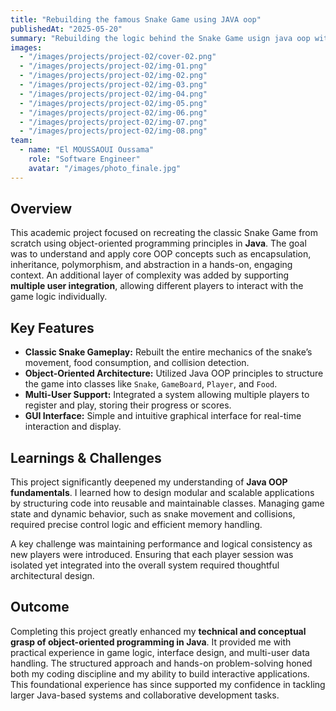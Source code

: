```yaml
---
title: "Rebuilding the famous Snake Game using JAVA oop"
publishedAt: "2025-05-20"
summary: "Rebuilding the logic behind the Snake Game usign java oop with multiple users integration."
images:
  - "/images/projects/project-02/cover-02.png"
  - "/images/projects/project-02/img-01.png"
  - "/images/projects/project-02/img-02.png"
  - "/images/projects/project-02/img-03.png"
  - "/images/projects/project-02/img-04.png"
  - "/images/projects/project-02/img-05.png"
  - "/images/projects/project-02/img-06.png"
  - "/images/projects/project-02/img-07.png"
  - "/images/projects/project-02/img-08.png"
team:
  - name: "El MOUSSAOUI Oussama"
    role: "Software Engineer"
    avatar: "/images/photo_finale.jpg"
---
```


## Overview
This academic project focused on recreating the classic Snake Game from scratch using object-oriented programming principles in **Java**. The goal was to understand and apply core OOP concepts such as encapsulation, inheritance, polymorphism, and abstraction in a hands-on, engaging context. An additional layer of complexity was added by supporting **multiple user integration**, allowing different players to interact with the game logic individually.

## Key Features
- **Classic Snake Gameplay:** Rebuilt the entire mechanics of the snake’s movement, food consumption, and collision detection.
- **Object-Oriented Architecture:** Utilized Java OOP principles to structure the game into classes like `Snake`, `GameBoard`, `Player`, and `Food`.
- **Multi-User Support:** Integrated a system allowing multiple players to register and play, storing their progress or scores.
- **GUI Interface:** Simple and intuitive graphical interface for real-time interaction and display.

## Learnings & Challenges
This project significantly deepened my understanding of **Java OOP fundamentals**. I learned how to design modular and scalable applications by structuring code into reusable and maintainable classes. Managing game state and dynamic behavior, such as snake movement and collisions, required precise control logic and efficient memory handling.

A key challenge was maintaining performance and logical consistency as new players were introduced. Ensuring that each player session was isolated yet integrated into the overall system required thoughtful architectural design.

## Outcome
Completing this project greatly enhanced my **technical and conceptual grasp of object-oriented programming in Java**. It provided me with practical experience in game logic, interface design, and multi-user data handling. The structured approach and hands-on problem-solving honed both my coding discipline and my ability to build interactive applications. This foundational experience has since supported my confidence in tackling larger Java-based systems and collaborative development tasks.